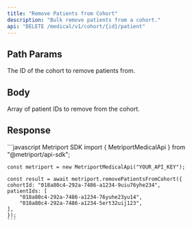 ```yaml
---
title: "Remove Patients from Cohort"
description: "Bulk remove patients from a cohort."
api: "DELETE /medical/v1/cohort/{id}/patient"
---
```


## Path Params

<ParamField path="id" type="string" required>
  The ID of the cohort to remove patients from.
</ParamField>

## Body

<ParamField body="patientIds" type="string[]" required>
  Array of patient IDs to remove from the cohort.
</ParamField>

## Response

<Snippet file="cohort-with-details-response-with-message.mdx" />

<ResponseExample>
    ```javascript Metriport SDK
    import { MetriportMedicalApi } from "@metriport/api-sdk";

    const metriport = new MetriportMedicalApi("YOUR_API_KEY");

    const result = await metriport.removePatientsFromCohort({
    cohortId: "018a80c4-292a-7486-a1234-9uiu76yhe234",
    patientIds: [
        "018a80c4-292a-7486-a1234-76yuhe23yu14",
        "018a80c4-292a-7486-a1234-5ert32uij123",
    ],
    });
    ```
</ResponseExample>

<Snippet file="cohort-with-details-response-json-with-message.mdx" />
